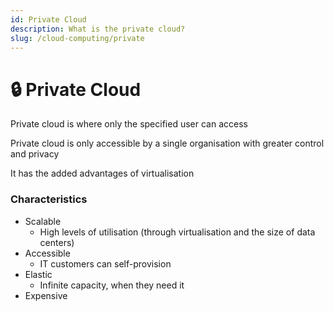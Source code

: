 ```yaml
---
id: Private Cloud
description: What is the private cloud?
slug: /cloud-computing/private
---
```


#  🔒 Private Cloud


Private cloud is where only the specified user can access

Private cloud is only accessible by a single organisation with greater control and privacy

It has the added advantages of virtualisation

### Characteristics
- Scalable
    - High levels of utilisation (through virtualisation and the size of data centers)
- Accessible
    - IT customers can self-provision
- Elastic
    - Infinite capacity, when they need it
- Expensive